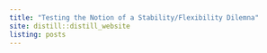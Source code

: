```yaml
---
title: "Testing the Notion of a Stability/Flexibility Dilemna"
site: distill::distill_website
listing: posts
---
```

